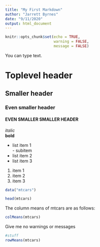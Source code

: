 ```yaml
---
title: "My First Markdown"
author: "Jarrett Byrnes"
date: "9/11/2020"
output: html_document
---
```


```r
knitr::opts_chunk$set(echo = TRUE,
                      warning = FALSE,
                      message = FALSE)
```

You can type text.

# Toplevel header
## Smaller header
### Even smaller header
#### EVEN SMALLER SMALLER HEADER

*italic*  
**bold**

- list item 1  
      - subitem
- list item 2
- list item 3

1. item 1
2. item 2
3. item 3

```r
data("mtcars")

head(mtcars)
```

The column means of mtcars are as follows:
```r
colMeans(mtcars)
```

Give me no warnings or messages
```r
#stuff
rowMeans(mtcars)
```


